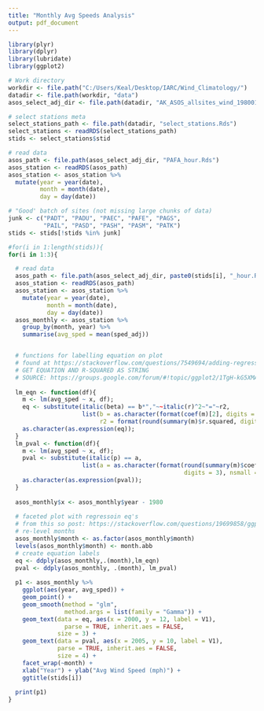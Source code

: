```yaml
---
title: "Monthly Avg Speeds Analysis"
output: pdf_document
---
```


```r
library(plyr)
library(dplyr)
library(lubridate)
library(ggplot2)

# Work directory
workdir <- file.path("C:/Users/Keal/Desktop/IARC/Wind_Climatology/")
datadir <- file.path(workdir, "data")
asos_select_adj_dir <- file.path(datadir, "AK_ASOS_allsites_wind_19800101_to_20150101_adj")

# select stations meta
select_stations_path <- file.path(datadir, "select_stations.Rds")
select_stations <- readRDS(select_stations_path)
stids <- select_stations$stid

# read data
asos_path <- file.path(asos_select_adj_dir, "PAFA_hour.Rds")
asos_station <- readRDS(asos_path)
asos_station <- asos_station %>%
  mutate(year = year(date), 
         month = month(date),
         day = day(date)) 

# "Good' batch of sites (not missing large chunks of data)
junk <- c("PADT", "PADU", "PAEC", "PAFE", "PAGS", 
          "PAIL", "PASD", "PASH", "PASM", "PATK")
stids <- stids[!stids %in% junk]

#for(i in 1:length(stids)){
for(i in 1:3){

  # read data
  asos_path <- file.path(asos_select_adj_dir, paste0(stids[i], "_hour.Rds"))
  asos_station <- readRDS(asos_path)
  asos_station <- asos_station %>%
    mutate(year = year(date), 
           month = month(date),
           day = day(date)) 
  asos_monthly <- asos_station %>%
    group_by(month, year) %>%
    summarise(avg_sped = mean(sped_adj))


  # functions for labelling equation on plot 
  # found at https://stackoverflow.com/questions/7549694/adding-regression-line-equation-and-r2-on-graph
  # GET EQUATION AND R-SQUARED AS STRING
  # SOURCE: https://groups.google.com/forum/#!topic/ggplot2/1TgH-kG5XMA
  
  lm_eqn <- function(df){
    m <- lm(avg_sped ~ x, df);
    eq <- substitute(italic(beta) == b*","~~italic(r)^2~"="~r2, 
                     list(b = as.character(format(coef(m)[2], digits = 2)),
                          r2 = format(round(summary(m)$r.squared, digits = 2), nsmall = 2)))
    as.character(as.expression(eq));
  }
  lm_pval <- function(df){
    m <- lm(avg_sped ~ x, df);
    pval <- substitute(italic(p) == a, 
                     list(a = as.character(format(round(summary(m)$coefficients[2, 4], 
                                                  digits = 3), nsmall = 3))))
    as.character(as.expression(pval));
  }
  
  asos_monthly$x <- asos_monthly$year - 1980
  
  # faceted plot with regressoin eq's
  # from this so post: https://stackoverflow.com/questions/19699858/ggplot-adding-regression-line-equation-and-r2-with-facet
  # re-level months
  asos_monthly$month <- as.factor(asos_monthly$month)
  levels(asos_monthly$month) <- month.abb
  # create equation labels
  eq <- ddply(asos_monthly,.(month),lm_eqn)
  pval <- ddply(asos_monthly, .(month), lm_pval)
  
  p1 <- asos_monthly %>% 
    ggplot(aes(year, avg_sped)) + 
    geom_point() + 
    geom_smooth(method = "glm",
                method.args = list(family = "Gamma")) + 
    geom_text(data = eq, aes(x = 2000, y = 12, label = V1), 
                parse = TRUE, inherit.aes = FALSE,
              size = 3) +
    geom_text(data = pval, aes(x = 2005, y = 10, label = V1), 
              parse = TRUE, inherit.aes = FALSE,
              size = 4) +
    facet_wrap(~month) + 
    xlab("Year") + ylab("Avg Wind Speed (mph)") + 
    ggtitle(stids[i])
  
  print(p1)
}

```


